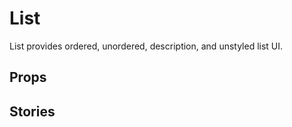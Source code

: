 
<Meta anchor />

# List

List provides ordered, unordered, description, and unstyled list UI.

<Canvas>
  <Story id="components-list--default" />
</Canvas>

## Props

<ArgsTable />

<ThemeTable componentThemeReducer={theme} />

## Stories

<Canvas>
  <Story id="components-list--ordered-list" />
</Canvas>

<Canvas>
  <Story id="components-list--description-list" />
</Canvas>

<Canvas>
  <Story id="components-list--unstyled-list" />
</Canvas>

<Canvas>
  <Story id="components-list--action-list" />
</Canvas>
